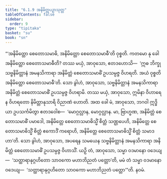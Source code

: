 ```yaml
---
title: "6.1.9 အနိမိတ္တပဉှာသုတ္တ"
tableOfContents: false
sidebar:
  order: 9
type: "tipitaka"
basket: "su"
book: "sn"
---
```



<DynamicBreadcrumb />

<Division number="340" book="sn" e="ch" v="18" p="329">

<Paragraph number="1398" book="sn">
“‘အနိမိတ္တော စေတောသမာဓိ, အနိမိတ္တော စေတောသမာဓီ’တိ ဝုစ္စတိ. ကတမော နု ခေါ အနိမိတ္တော စေတောသမာဓီတိ? တဿ မယှံ, အာဝုသော, ဧတဒဟောသိ—  ‘ဣဓ ဘိက္ခု သဗ္ဗနိမိတ္တာနံ အမနသိကာရာ အနိမိတ္တံ စေတောသမာဓိံ ဥပသမ္ပဇ္ဇ ဝိဟရတိ. အယံ ဝုစ္စတိ အနိမိတ္တော စေတောသမာဓီ’တိ. သော ခွါဟံ, အာဝုသော, သဗ္ဗနိမိတ္တာနံ အမနသိကာရာ အနိမိတ္တံ စေတောသမာဓိံ ဥပသမ္ပဇ္ဇ ဝိဟရာမိ. တဿ မယှံ, အာဝုသော, ဣမိနာ ဝိဟာရေန ဝိဟရတော နိမိတ္တာနုသာရိ ဝိညာဏံ ဟောတိ.
</Paragraph>

<Paragraph number="1399" book="sn">
အထ ခေါ မံ, အာဝုသော, ဘဂဝါ ဣဒ္ဓိယာ ဥပသင်္ကမိတွာ ဧတဒဝေါစ—  ‘မောဂ္ဂလ္လာန, မောဂ္ဂလ္လာန. မာ, ဗြာဟ္မဏ, အနိမိတ္တံ စေတောသမာဓိံ ပမာဒေါ, အနိမိတ္တေ စေတောသမာဓိသ္မိံ စိတ္တံ သဏ္ဌပေဟိ, အနိမိတ္တေ စေတောသမာဓိသ္မိံ စိတ္တံ ဧကောဒိံ ကရောဟိ, အနိမိတ္တေ စေတောသမာဓိသ္မိံ စိတ္တံ သမာဒဟာ’တိ. သော ခွါဟံ, အာဝုသော, အပရေန သမယေန သဗ္ဗနိမိတ္တာနံ အမနသိကာရာ အနိမိတ္တံ စေတောသမာဓိံ ဥပသမ္ပဇ္ဇ ဝိဟာသိံ. ယဉှိ တံ, အာဝုသော, သမ္မာ ဝဒမာနော ဝဒေယျ—  ‘သတ္ထာရာနုဂ္ဂဟိတော သာဝကော မဟာဘိညတံ ပတ္တော’တိ, မမံ တံ သမ္မာ ဝဒမာနော ဝဒေယျ—  ‘သတ္ထာရာနုဂ္ဂဟိတော သာဝကော မဟာဘိညတံ ပတ္တော’”တိ.

</Paragraph>
</Division>

<Paragraph number="1400" type="center" book="sn">
နဝမံ.
</Paragraph>